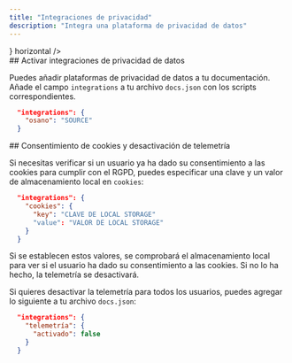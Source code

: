 ```yaml
---
title: "Integraciones de privacidad"
description: "Integra una plataforma de privacidad de datos"
---
```


<CardGroup>
  <Card title="Osano" href="/es/es/integrations/privacy/osano" icon={<svg width="32" height="32" className="h-6 w-6" viewBox="0 0 256 256" fill="none" xmlns="http://www.w3.org/2000/svg"><path fillRule="evenodd" clipRule="evenodd" d="M128 256C198.692 256 256 198.692 256 128C256 57.3076 198.692 0 128 0C57.3076 0 0 57.3076 0 128C0 198.692 57.3076 256 128 256ZM128 192C163.346 192 192 163.346 192 128C192 92.6538 163.346 64 128 64C92.6538 64 64 92.6538 64 128C64 163.346 92.6538 192 128 192Z" fill="#7764FA"/></svg>} horizontal />
</CardGroup>

<div id="enabling-data-privacy-integrations">
  ## Activar integraciones de privacidad de datos
</div>

Puedes añadir plataformas de privacidad de datos a tu documentación. Añade el campo `integrations` a tu archivo `docs.json` con los scripts correspondientes.

```json
  "integrations": {
    "osano": "SOURCE"
  }
```

<div id="cookie-consent-and-disabling-telemetry">
  ## Consentimiento de cookies y desactivación de telemetría
</div>

Si necesitas verificar si un usuario ya ha dado su consentimiento a las cookies para cumplir con el RGPD, puedes especificar una clave y un valor de almacenamiento local en `cookies`:

```json
  "integrations": {
    "cookies": {
      "key": "CLAVE DE LOCAL STORAGE"
      "value": "VALOR DE LOCAL STORAGE"
    }
  }
```

Si se establecen estos valores, se comprobará el almacenamiento local para ver si el usuario ha dado su consentimiento a las cookies. Si no lo ha hecho, la telemetría se desactivará.

Si quieres desactivar la telemetría para todos los usuarios, puedes agregar lo siguiente a tu archivo `docs.json`:

```json
  "integrations": {
    "telemetría": {
      "activado": false
    }
  }
```